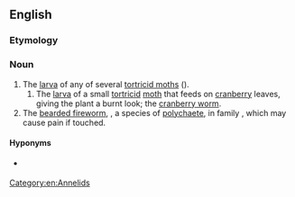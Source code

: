 ==English==
{{rfi}}
{{wikipedia|Tortricidae}}
{{wikipedia|Amphinomidae}}
{{wikispecies|Tortricidae}}
{{wikispecies|Chloeia flava}}
===Etymology===
{{compound|fire|worm|lang=en}}

===Noun===
{{en-noun}}

# The [[larva]] of any of several [[tortricid moth]]s ({{taxlink|Tortricidae|family|noshow=1}}).
## The [[larva]] of a small [[tortricid]] [[moth]] that feeds on [[cranberry]] leaves, giving the plant a burnt look; the [[cranberry worm]].
# The [[bearded fireworm]], {{taxlink|Chloeia flava|species|noshow=1}}, a species of [[polychaete]], in family ''{{taxlink|Amphinomidae|family|noshow=1}}'', which may cause pain if touched.

====Hyponyms====
* {{sense|family}} {{pedia|List of Tortricidae genera}}
[[Category:en:Annelids]]